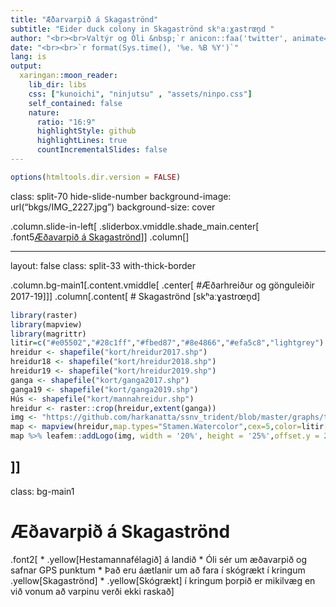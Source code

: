 ```yaml
---
title: "Æðarvarpið á Skagaströnd"
subtitle: "Eider duck colony in Skagaströnd skʰaːɣastrœn̥d "
author: "<br><br>Valtýr og Óli &nbsp;`r anicon::faa('twitter', animate='float', rtext='@sson_valtyr')`"
date: "<br><br>`r format(Sys.time(), '%e. %B %Y')`"
lang: is
output:
  xaringan::moon_reader:
    lib_dir: libs
    css: ["kunoichi", "ninjutsu" , "assets/ninpo.css"]
    self_contained: false
    nature:
      ratio: "16:9"
      highlightStyle: github
      highlightLines: true
      countIncrementalSlides: false
---
```


```r
options(htmltools.dir.version = FALSE)
```


class: split-70 hide-slide-number
background-image: url("bkgs/IMG_2227.jpg")
background-size: cover

.column.slide-in-left[
.sliderbox.vmiddle.shade_main.center[
.font5[Æðavarpið á Skagaströnd]]]
.column[
]

---

layout: false
class: split-33 with-thick-border

.column.bg-main1[.content.vmiddle[
.center[
#Æðarhreiður og gönguleiðir 2017-19
]
]]
.column[.content[
# Skagaströnd [skʰaːɣastrœn̥d]
```r
library(raster)
library(mapview)
library(magrittr)
litir=c("#e05502","#28c1ff","#fbed87","#8e4866","#efa5c8","lightgrey")
hreidur <- shapefile("kort/hreidur2017.shp")
hreidur18 <- shapefile("kort/hreidur2018.shp")
hreidur19 <- shapefile("kort/hreidur2019.shp")
ganga <- shapefile("kort/ganga2017.shp")
ganga19 <- shapefile("kort/ganga2019.shp")
Hús <- shapefile("kort/mannahreidur.shp")
hreidur <- raster::crop(hreidur,extent(ganga))
img <- "https://github.com/harkanatta/ssnv_trident/blob/master/graphs/tvologo.jpg?raw=true"
map <- mapview(hreidur,map.types="Stamen.Watercolor",cex=5,color=litir[1],col.regions=litir[1])+mapview(ganga,color=litir[2])+mapview(hreidur18,color=litir[3],col.regions=litir[3])+mapview(hreidur19,color=litir[4],col.regions=litir[4])+mapview(ganga19,color=litir[5])+mapview(Hús,color=litir[6],col.regions=litir[6])
map %>% leafem::addLogo(img, width = '20%', height = '25%',offset.y = 20,offset.x = 80,alpha = 0.7) %>% leaflet.extras::addFullscreenControl(pseudoFullscreen = T)

```
]]
---

class: bg-main1 

# Æðavarpið á Skagaströnd
.font2[
* .yellow[Hestamannafélagið] á landið 
* Óli sér um æðavarpið og safnar GPS punktum
* Það eru áætlanir um að fara í skógrækt í kringum .yellow[Skagaströnd]
* .yellow[Skógrækt] í kringum þorpið er mikilvæg en við vonum að varpinu verði ekki raskað
]

